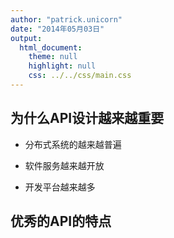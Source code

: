 ```yaml
---
author: "patrick.unicorn"
date: "2014年05月03日"
output: 
  html_document:
    theme: null
    highlight: null
    css: ../../css/main.css
---
```


## 为什么API设计越来越重要

+ 分布式系统的越来越普遍

+ 软件服务越来越开放

+ 开发平台越来越多

## 优秀的API的特点

## 

